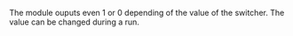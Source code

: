 The module ouputs even 1 or 0 depending of the value of the switcher. The value can be changed during a run.